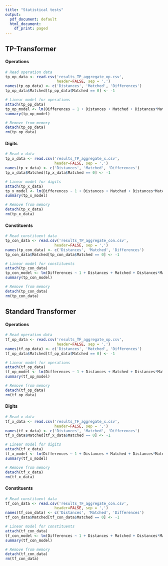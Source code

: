 ```yaml
---
title: "Statistical tests"
output:
  pdf_document: default
  html_document:
    df_print: paged
---
```


## TP-Transformer
#### Operations
```r
# Read operation data
tp_op_data <- read.csv('results_TP_aggregate_op.csv', 
                       header=FALSE, sep = ',')
names(tp_op_data) <- c('Distances', 'Matched', 'Differences')
tp_op_data$Matched[tp_op_data$Matched == 0] <- -1

# Linear model for operations
attach(tp_op_data)
tp_op_model <- lm(Differences ~ 1 + Distances + Matched + Distances*Matched)
summary(tp_op_model)

# Remove from memory
detach(tp_op_data)
rm(tp_op_data)
```

#### Digits
```r
# Read x data
tp_x_data <- read.csv('results_TP_aggregate_x.csv', 
                      header=FALSE, sep = ',')
names(tp_x_data) <- c('Distances', 'Matched', 'Differences')
tp_x_data$Matched[tp_x_data$Matched == 0] <- -1

# Linear model for digits
attach(tp_x_data)
tp_x_model <- lm(Differences ~ 1 + Distances + Matched + Distances*Matched)
summary(tp_x_model)

# Remove from memory
detach(tp_x_data)
rm(tp_x_data)
```
#### Constituents
```r
# Read constituent data
tp_con_data <- read.csv('results_TP_aggregate_con.csv', 
                      header=FALSE, sep = ',')
names(tp_con_data) <- c('Distances', 'Matched', 'Differences')
tp_con_data$Matched[tp_con_data$Matched == 0] <- -1

# Linear model for constituents
attach(tp_con_data)
tp_con_model <- lm(Differences ~ 1 + Distances + Matched + Distances*Matched)
summary(tp_con_model)

# Remove from memory
detach(tp_con_data)
rm(tp_con_data)
```


## Standard Transformer
#### Operations
```r
# Read operation data
tf_op_data <- read.csv('results_TF_aggregate_op.csv', 
                       header=FALSE, sep = ',')
names(tf_op_data) <- c('Distances', 'Matched', 'Differences')
tf_op_data$Matched[tf_op_data$Matched == 0] <- -1

# Linear model for operations
attach(tf_op_data)
tf_op_model <- lm(Differences ~ 1 + Distances + Matched + Distances*Matched)
summary(tf_op_model)

# Remove from memory
detach(tf_op_data)
rm(tf_op_data)
```

#### Digits
```r
# Read x data
tf_x_data <- read.csv('results_TF_aggregate_x.csv', 
                      header=FALSE, sep = ',')
names(tf_x_data) <- c('Distances', 'Matched', 'Differences')
tf_x_data$Matched[tf_x_data$Matched == 0] <- -1

# Linear model for digits
attach(tf_x_data)
tf_x_model <- lm(Differences ~ 1 + Distances + Matched + Distances*Matched)
summary(tf_x_model)

# Remove from memory
detach(tf_x_data)
rm(tf_x_data)
```

#### Constituents
```r
# Read constituent data
tf_con_data <- read.csv('results_TF_aggregate_con.csv', 
                      header=FALSE, sep = ',')
names(tf_con_data) <- c('Distances', 'Matched', 'Differences')
tf_con_data$Matched[tf_con_data$Matched == 0] <- -1

# Linear model for constituents
attach(tf_con_data)
tf_con_model <- lm(Differences ~ 1 + Distances + Matched + Distances*Matched)
summary(tf_con_model)

# Remove from memory
detach(tf_con_data)
rm(tf_con_data)
```